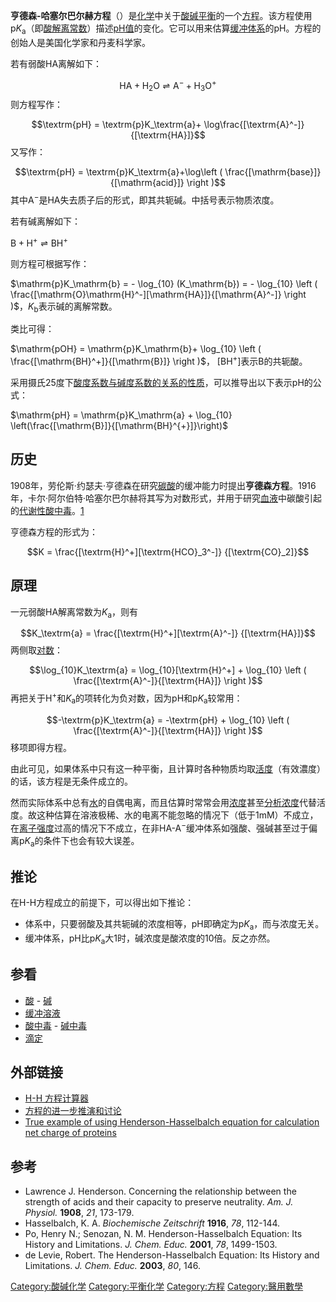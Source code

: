 {{noteTA
|G1=Chemistry
|G2=Math
}}
'''亨德森-哈塞尔巴尔赫方程'''（{{lang|en|Henderson-Hasselbalch equation}}）是[[化学|化学]]中关于[[酸碱平衡|酸碱平衡]]的一个[[方程|方程]]。该方程使用p''K''<sub>a</sub>（即[[酸解离常数|酸解离常数]]）描述[[pH值|pH值]]的变化。它可以用来估算[[缓冲溶液|缓冲体系]]的pH。方程的创始人是美国化学家{{link-en|勞倫斯·約瑟夫·亨德森|Lawrence Joseph Henderson}}和丹麦科学家{{link-en|卡爾·阿爾伯特·哈塞爾巴爾赫|Karl Albert Hasselbalch}}。

若有弱酸HA离解如下：
:<math>\mbox{HA} + \mbox{H}_{2}\mbox{O} \rightleftharpoons \mbox{A}^- + \mbox{H}_{3}\mbox{O}^+</math>
则方程写作：
:<math>\textrm{pH} = \textrm{p}K_\textrm{a}+ \log\frac{[\textrm{A}^-]}{[\textrm{HA}]}</math> 
又写作：
:<math>\textrm{pH} = \textrm{p}K_\textrm{a}+\log\left ( \frac{[\mathrm{base}]}{[\mathrm{acid}]} \right )</math>
其中A<sup>−</sup>是HA失去质子后的形式，即其共轭碱。中括号表示物质浓度。

若有碱离解如下：

<math>\mathrm{B} + \mathrm{H}^{+} \rightleftharpoons \mathrm{BH}^{+}</math>

则方程可根据写作：

<math>\mathrm{p}K_\mathrm{b} = - \log_{10} (K_\mathrm{b}) = - \log_{10} \left ( \frac{[\mathrm{O}\mathrm{H}^-][\mathrm{HA}]}{[\mathrm{A}^-]} \right )</math>，<math>K_\mathrm{b}</math>表示碱的离解常数。

类比可得：

<math>\mathrm{pOH} = \mathrm{p}K_\mathrm{b}+ \log_{10}  \left ( \frac{[\mathrm{BH}^+]}{[\mathrm{B}]} \right )</math>， <math>[\mathrm{BH}^+]</math>表示B的共轭酸。

采用摄氏25度下[[酸度系数|酸度系数与碱度系数的关系的性质]]，可以推导出以下表示pH的公式：

<math>\mathrm{pH} = \mathrm{p}K_\mathrm{a} + \log_{10} \left(\frac{[\mathrm{B}]}{[\mathrm{BH}^{+}]}\right)</math>

==历史==
1908年，劳伦斯·约瑟夫·亨德森在研究[[碳酸|碳酸]]的缓冲能力时提出'''亨德森方程'''。1916年，卡尔·阿尔伯特·哈塞尔巴尔赫将其写为对数形式，并用于研究[[血液|血液]]中碳酸引起的[[代谢性酸中毒|代谢性酸中毒]]。[http://www.acid-base.com/history.php] {{Wayback|url=http://www.acid-base.com/history.php |date=20200815195313 }}

亨德森方程的形式为：
:<math>K = \frac{[\textrm{H}^+][\textrm{HCO}_3^-]} {[\textrm{CO}_2]}</math>

==原理==
一元弱酸HA解离常数为''K''<sub>a</sub>，则有
:<math>K_\textrm{a} = \frac{[\textrm{H}^+][\textrm{A}^-]} {[\textrm{HA}]}</math>
两侧取[[对数|对数]]：
:<math>\log_{10}K_\textrm{a} = \log_{10}[\textrm{H}^+] + \log_{10} \left ( \frac{[\textrm{A}^-]}{[\textrm{HA}]} \right )</math>
再把关于H<sup>+</sup>和''K''<sub>a</sub>的项转化为负对数，因为pH和p''K''<sub>a</sub>较常用：
:<math>-\textrm{p}K_\textrm{a} = -\textrm{pH} + \log_{10} \left ( \frac{[\textrm{A}^-]}{[\textrm{HA}]} \right )</math>
移项即得方程。

由此可见，如果体系中只有这一种平衡，且计算时各种物质均取[[活度|活度]]（有效濃度）的话，该方程是无条件成立的。

然而实际体系中总有[[水|水]]的自偶电离，而且估算时常常会用[[浓度|浓度]]甚至[[分析浓度|分析浓度]]代替活度。故这种估算在溶液极稀、水的电离不能忽略的情况下（低于1mM）不成立，在[[离子强度|离子强度]]过高的情况下不成立，在非HA-A<sup>−</sup>缓冲体系如强酸、强碱甚至过于偏离p''K''<sub>a</sub>的条件下也会有较大误差。

==推论==
在H-H方程成立的前提下，可以得出如下推论：
*体系中，只要弱酸及其共轭碱的浓度相等，pH即确定为p''K''<sub>a</sub>，而与浓度无关。
*缓冲体系，pH比p''K''<sub>a</sub>大1时，碱浓度是酸浓度的10倍。反之亦然。

==参看==
*[[酸|酸]] - [[碱|碱]]
*[[缓冲溶液|缓冲溶液]]
*[[酸中毒|酸中毒]] - [[碱中毒|碱中毒]]
*[[滴定|滴定]]

==外部链接==
*[http://www.changbioscience.com/calculator/HendersonHasselbach.html H-H 方程计算器] {{Wayback|url=http://www.changbioscience.com/calculator/HendersonHasselbach.html |date=20200112063904 }}
*[http://www.chembuddy.com/?left=pH-calculation&right=pH-buffers-henderson-hasselbalch 方程的进一步推演和讨论] {{Wayback|url=http://www.chembuddy.com/?left=pH-calculation&right=pH-buffers-henderson-hasselbalch |date=20200117110434 }}
*[https://web.archive.org/web/20130429005222/http://isoelectric.ovh.org/ True example of using Henderson-Hasselbalch equation for calculation net charge of proteins]

==参考==
* Lawrence J. Henderson. Concerning the relationship between the strength of acids and their capacity to preserve neutrality. ''Am. J. Physiol.'' '''1908''', ''21'', 173-179.
* Hasselbalch, K. A. ''Biochemische Zeitschrift'' '''1916''', ''78'', 112-144.
* Po, Henry N.; Senozan, N. M. Henderson-Hasselbalch Equation: Its History and Limitations. ''J. Chem. Educ.'' '''2001''', ''78'', 1499-1503.
* de Levie, Robert. The Henderson-Hasselbalch Equation: Its History and Limitations. ''J. Chem. Educ.'' '''2003''', ''80'', 146.

[[Category:酸碱化学|Category:酸碱化学]]
[[Category:平衡化学|Category:平衡化学]]
[[Category:方程|Category:方程]]
[[Category:醫用數學|Category:醫用數學]]